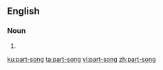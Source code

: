 ==English==

===Noun===
{{en-noun|head=[[part]]-[[song]]}}

# {{alternative spelling of|part song|lang=en}}

[[ku:part-song]]
[[ta:part-song]]
[[vi:part-song]]
[[zh:part-song]]